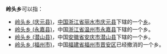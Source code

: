 '''岭头乡'''可以指：
* [[岭头乡_(庆元县)|岭头乡 (庆元县)]]，[[中华人民共和国|中国]][[浙江省|浙江省]][[丽水市|丽水市]][[庆元县|庆元县]]下辖的一个[[乡|乡]]。
* [[岭头乡_(永嘉县)|岭头乡 (永嘉县)]]，中国[[浙江省|浙江省]][[温州市|温州市]][[永嘉县|永嘉县]]下辖的一个乡。
* [[岭头乡_(潜山县)|岭头乡 (潜山县)]]，中国[[安徽省|安徽省]][[安庆市|安庆市]][[潜山县|潜山县]]下辖的一个乡。
* [[岭头乡_(福州市)|岭头乡 (福州市)]]，中国[[福建省|福建省]][[福州市|福州市]][[晋安区|晋安区]]已经撤消的一个乡。

{{disambig|L|Cat=三字中国乡名消歧义}}